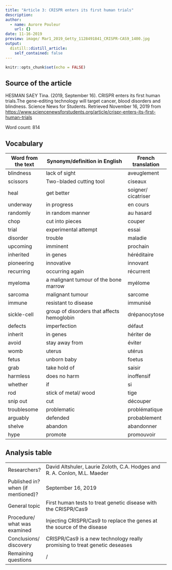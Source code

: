 ```yaml
---
title: "Article 3: CRISPR enters its first human trials"
description: 
author:
  - name: Aurore Pouleur
    url: {}
date: 11-16-2019
preview: image/ Mar1_2019_Getty_1128491841_CRISPR-CAS9_1400.jpg
output:
  distill::distill_article:
    self_contained: false
---
```


```r
knitr::opts_chunk$set(echo = FALSE)
```


## Source of the article
HESMAN SAEY Tina. (2019, September 16). CRISPR enters its first human trials.The gene-editing technology will target cancer, blood disorders and blindness. Science News for Students. Retrieved November 16, 2019 from <https://www.sciencenewsforstudents.org/article/crispr-enters-its-first-human-trials> 


Word count: 814

## Vocabulary 

| Word   from the text | Synonym/definition in English                 | French translation |
| -------------------- | --------------------------------------------- | ------------------ |
| blindness            | lack of sight                                 | aveuglement        |
| scissors             | Two-bladed cutting tool                       | ciseaux            |
| heal                 | get better                                    | soigner/ cicatriser|
| underway             | in progress                                   | en cours           |
| randomly             | in random manner                              | au hasard          |
| chop                 | cut into pieces                               | couper             |
| trial                | experimental attempt                          | essai              |
| disorder             | trouble                                       | maladie            |
| upcoming             | imminent                                      | prochain           |
| inherited            | in genes                                      | héréditaire        |
| pioneering           | innovative                                    | innovant           |
| recurring            | occurring again                               | récurrent          |
| myeloma              | a malignant tumour of the bone marrow         | myélome            |
| sarcoma              | malignant tumour                              | sarcome            |
| immune               | resistant to disease                          | immunisé           |
| sickle-cell          | group of disorders that affects hemoglobin    |drépanocytose       |
| defects              | imperfection                                  | défaut             |
| inherit              | in genes                                      | hériter de         |
| avoid                | stay away from                                | éviter             |
| womb                 | uterus                                        | utérus             |
| fetus                | unborn baby                                   | foetus             |
| grab                 | take hold of                                  | saisir             |
| harmless             | does no harm                                  | inoffensif         |
| whether              | if                                            | si                 |
| rod                  | stick of metal/ wood                          | tige               |
| snip out             | cut                                           | découper           |
| troublesome          | problematic                                   | problématique      |
| arguably             | defended                                      | probablement       |
| shelve               | abandon                                       | abandonner         |
| hype                 | promote                                       | promouvoir         |


## Analysis table 

|                                    |                                                                                                                                                                                                                                                                                         |
| ---------------------------------- | --------------------------------------------------------------------------------------------------------------------------------------------------------------------------------------------------------------------------------------------------------------------------------------- |
| Researchers?                       | David Altshuler, Laurie Zoloth, C.A. Hodges and R. A. Conlon, M.L. Maeder                                               |
| Published in? when (if mentioned)? | September 16, 2019                                                                                                      |
| General topic                      |  First human tests to treat genetic disease with the CRISPR/Cas9                                                        |
| Procedure/ what was examined       | Injecting CRISPR/Cas9 to replace the genes at the source of the disease                                                 |
| Conclusions/   discovery           | CRISPR/Cas9 is a new technology really promising to treat genetic deseases                                              |
| Remaining   questions              | /                                                                                                                       |










